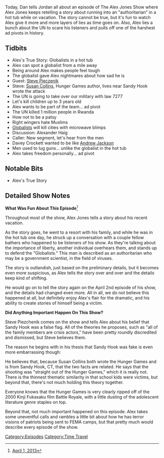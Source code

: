 {{DEFAULTSORT:
    #_EPISODE_0121:April 1-2, 2013
}}{{Episode
    | title             = April 1-2, 2013
    | caption           = Listen to this episode on [https://knowledgefight.libsyn.com/knowledge-fight-april-1-2-2013 Libsyn] [https://open.spotify.com/episode/2RCtXrwpcn98rJDCcgdRxp Spotify], Read the [[Transcript/121: April 1-2, 2013|Unofficial Transcript]]
    | episodeNumber     = 121
    | length            = 01:01:33
    | airDate           = January 23, 2018
    | coverageStartDate = April 1, 2013
    | coverageEndDate   = April 2, 2013
    | episodeType       = [[:Category:Time Travel|Time Travel]]
    | appearance        = [[Steve Pieczenik]], [[Susan Collins]], [[Alexander Haig]], [[Davey Crockett]], [[Andrew Jackson]]
    | previousEpisode   = [[120: January 27, 2016]]
    | nextEpisode       = [[122 LIVE: March 1-2, 2012]]
}}

{{Stub}}

Today, Dan tells Jordan all about an episode of The Alex Jones Show where Alex Jones keeps retelling a story about running into an "authoritarian" in a hot tub while on vacation. The story cannot be true, but it's fun to watch Alex give it more and more layers of lies as time goes on. Also, Alex lies a bunch about the UN to scare his listeners and pulls off one of the harshest ad pivots in history.

==Tidbits==

*Alex's True Story: Globalists in a hot tub
*Alex can spot a globalist from a mile away
*Being around Alex makes people feel tough
*The globalist gave Alex nightmares about how sad he is
*Guest: [[Steve Pieczenik]]
*Steve: [[Susan Collins]], Hunger Games author, lives near Sandy Hook wrote the attack
*The UN is going to take over our military with law 7277
*Let's kill children up to 3 years old
*Alex wants to be part of the team... ad pivot
*The UN killed 1 million people in Rwanda
*How not to be a patsy
*Right wingers hate Muslims
*[[Globalists]] will kill cities with microwave blimps
*Discussion: Alexander Haig
*Caller: New segment, let's hear from the men
*Davey Crockett wanted to be like [[Andrew Jackson]]
*Men used to lug guns... unlike the globalist in the hot tub
*Alex takes freedom personally... ad pivot

==Notable Bits==

*Alex's True Story

==Detailed Show Notes==

'''What Was Fun About This Episode'''<ref>[https://knowledgefight.com/the-past/2013/4/1/april-1-2013 April 1, 2013]</ref>

Throughout most of the show, Alex Jones tells a story about his recent vacation.

As the story goes, he went to a resort with his family, and while he was in the hot tub one day, he struck up a conversation with a couple fellow bathers who happened to be listeners of his show. As they're talking about the importance of liberty, another individual overhears them, and stands up to defend the "Globalists." This man is described as an authoritarian who may be a government scientist, in the field of viruses.

The story is outlandish, just based on the preliminary details, but it becomes even more suspicious, as Alex tells the story over and over and the details keep kind of shifting.

He would go on to tell the story again on the April 2nd episode of his show, and the details had changed even more. All in all, we do not believe this happened at all, but definitely enjoy Alex's flair for the dramatic, and his ability to create stories of himself being a victim.

'''Did Anything Important Happen On This Show?'''

Steve Piezchenik comes on the show and tells Alex about his belief that Sandy Hook was a false flag. All of the theories he proposes, such as "all of the family members are crisis actors," have been pretty roundly discredited and dismissed, but Steve believes them.

The reason he begins with in his thesis that Sandy Hook was fake is even more embarrassing though:

He believes that, because Susan Collins both wrote the Hunger Games and is from Sandy Hook, CT, that the two facts are related. He says that the shooting was "straight out of the Hunger Games," which it is really not. There is the thinnest thematic similarity in that school kids were victims, but beyond that, there's not much holding this theory together.

Everyone knows that the Hunger Games is very clearly ripped off of the 2000 Kinji Fukasaku film Battle Royale, with a little dusting of the adolescent literature genre staples on top.

Beyond that, not much important happened on this episode. Alex takes some uneventful calls and rambles a little bit about how he has terror visions of patriots being sent to FEMA camps, but that pretty much would describe every episode of the show.

[[Category:Episodes]]
[[Category:Time Travel]]
